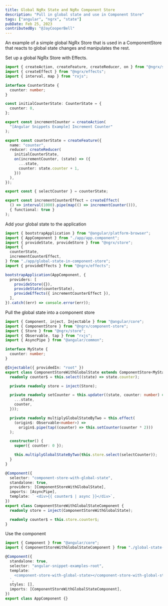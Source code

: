 ```yaml
---
title: Global NgRx State and NgRx Component Store
description: "Pull in global state and use in Component Store"
tags: ["angular", "ngrx", "state"]
pubDate: Feb 25, 2023
contributedBy: "@JayCooperBell"
---
```


An example of a simple global NgRx Store that is used in a ComponentStore that reacts to global state changes and manipulates
the rest.

Set up a global NgRx Store with Effects.

```typescript
import { createAction, createFeature, createReducer, on } from "@ngrx/store";
import { createEffect } from "@ngrx/effects";
import { interval, map } from "rxjs";

interface CounterState {
  counter: number;
}

const initialCounterState: CounterState = {
  counter: 0,
};

export const incrementCounter = createAction(
  "[Angular Snippets Example] Increment Counter"
);

export const counterState = createFeature({
  name: "counter",
  reducer: createReducer(
    initialCounterState,
    on(incrementCounter, (state) => ({
      ...state,
      counter: state.counter + 1,
    }))
  ),
});

export const { selectCounter } = counterState;

export const incrementCounterEffect = createEffect(
  () => interval(1000).pipe(map(() => incrementCounter())),
  { functional: true }
);
```

Add your global state to the application

```typescript
import { bootstrapApplication } from "@angular/platform-browser";
import { AppComponent } from "./app/app.component";
import { provideState, provideStore } from "@ngrx/store";
import {
  counterState,
  incrementCounterEffect,
} from "./app/global-state-in-component-store";
import { provideEffects } from "@ngrx/effects";

bootstrapApplication(AppComponent, {
  providers: [
    provideStore({}),
    provideState(counterState),
    provideEffects({ incrementCounterEffect }),
  ],
}).catch((err) => console.error(err));
```

Pull the global state into a component store

```typescript
import { Component, inject, Injectable } from "@angular/core";
import { ComponentStore } from "@ngrx/component-store";
import { Store } from "@ngrx/store";
import { Observable, tap } from "rxjs";
import { AsyncPipe } from "@angular/common";

interface MyState {
  counter: number;
}

@Injectable({ providedIn: "root" })
export class ComponentStoreWithGlobalState extends ComponentStore<MyState> {
  readonly counter$ = this.select((state) => state.counter);

  private readonly store = inject(Store);

  private readonly setCounter = this.updater((state, counter: number) => ({
    ...state,
    counter,
  }));

  private readonly multiplyGlobalStateByTwo = this.effect(
    (origin$: Observable<number>) =>
      origin$.pipe(tap((counter) => this.setCounter(counter * 2)))
  );

  constructor() {
    super({ counter: 0 });

    this.multiplyGlobalStateByTwo(this.store.select(selectCounter));
  }
}

@Component({
  selector: "component-store-with-global-state",
  standalone: true,
  providers: [ComponentStoreWithGlobalState],
  imports: [AsyncPipe],
  template: ` <div>{{ counter$ | async }}</div>`,
})
export class ComponentStoreWithGlobalStateComponent {
  readonly store = inject(ComponentStoreWithGlobalState);

  readonly counter$ = this.store.counter$;
}
```

Use the component

```typescript
import { Component } from "@angular/core";
import { ComponentStoreWithGlobalStateComponent } from "./global-state-in-component-store";

@Component({
  standalone: true,
  selector: "angular-snippet-examples-root",
  template: `
    <component-store-with-global-state></component-store-with-global-state>
  `,
  styles: [],
  imports: [ComponentStoreWithGlobalStateComponent],
})
export class AppComponent {}
```
